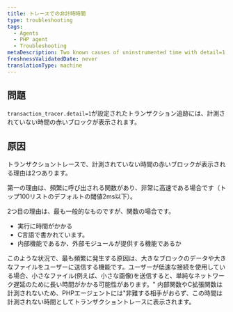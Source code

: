 ```yaml
---
title: トレースでの非計時時間
type: troubleshooting
tags:
  - Agents
  - PHP agent
  - Troubleshooting
metaDescription: Two known causes of uninstrumented time with detail=1 in transaction traces with New Relic's PHP agent.
freshnessValidatedDate: never
translationType: machine
---
```


## 問題

`transaction_tracer.detail=1`が設定されたトランザクション追跡には、計測されていない時間の赤いブロックが表示されます。

## 原因

トランザクショントレースで、計測されていない時間の赤いブロックが表示される理由は2つあります。

第一の理由は、頻繁に呼び出される関数があり、非常に高速である場合です（トップ100リストのデフォルトの閾値2ms以下）。

2つ目の理由は、最も一般的なものですが、関数の場合です。

* 実行に時間がかかる
* C言語で書かれています。
* 内部機能であるか、外部モジュールが提供する機能であるか

このような状況で、最も頻繁に発生する原因は、大きなブロックのデータや大きなファイルをユーザーに送信する機能です。ユーザーが低速な接続を使用している場合、小さなファイル(例えば、小さな画像)を送信すると、単純なネットワーク遅延のために長い時間がかかる可能性があります。" 内部関数やC拡張関数は計測されないため、PHPエージェントには"非難する相手がおらず、この時間は計測されない時間としてトランザクショントレースに表示されます。